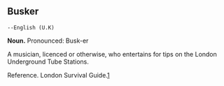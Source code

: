 == Busker ==
 --English (U.K)
'''Noun.'''
Pronounced: Busk-er

A musician, licenced or otherwise, who entertains for tips on the London Underground Tube Stations.  

Reference. London Survival Guide.[http://mcserver.gold.ac.uk/the_tube/r_n_r/buskers.htm]